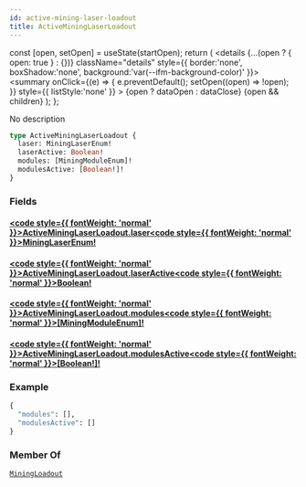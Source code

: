 ```yaml
---
id: active-mining-laser-loadout
title: ActiveMiningLaserLoadout
---
```









  const [open, setOpen] = useState(startOpen);
  return (
    <details {...(open ? { open: true } : {})} className="details" style={{ border:'none', boxShadow:'none', background:'var(--ifm-background-color)' }}>
      <summary
        onClick={(e) => {
          e.preventDefault();
          setOpen((open) => !open);
        }}
        style={{ listStyle:'none' }}
      >
      {open ? dataOpen : dataClose}
      </summary>
      {open && children}
    </details>
  );
};








No description


```graphql
type ActiveMiningLaserLoadout {
  laser: MiningLaserEnum!
  laserActive: Boolean!
  modules: [MiningModuleEnum]!
  modulesActive: [Boolean!]!
}
```




### Fields

#### [<code style={{ fontWeight: 'normal' }}>ActiveMiningLaserLoadout.<b>laser</b></code>](#)<Bullet />[<code style={{ fontWeight: 'normal' }}><b>MiningLaserEnum!</b></code>](/api/types/enums/mining-laser-enum) <Badge class="badge badge--secondary badge--non_null" text="non-null"/> <Badge class="badge badge--secondary " text="enum"/> 



#### [<code style={{ fontWeight: 'normal' }}>ActiveMiningLaserLoadout.<b>laserActive</b></code>](#)<Bullet />[<code style={{ fontWeight: 'normal' }}><b>Boolean!</b></code>](/api/types/scalars/boolean) <Badge class="badge badge--secondary badge--non_null" text="non-null"/> <Badge class="badge badge--secondary " text="scalar"/> 



#### [<code style={{ fontWeight: 'normal' }}>ActiveMiningLaserLoadout.<b>modules</b></code>](#)<Bullet />[<code style={{ fontWeight: 'normal' }}><b>[MiningModuleEnum]!</b></code>](/api/types/enums/mining-module-enum) <Badge class="badge badge--secondary badge--non_null" text="non-null"/> <Badge class="badge badge--secondary " text="enum"/> 



#### [<code style={{ fontWeight: 'normal' }}>ActiveMiningLaserLoadout.<b>modulesActive</b></code>](#)<Bullet />[<code style={{ fontWeight: 'normal' }}><b>[Boolean!]!</b></code>](/api/types/scalars/boolean) <Badge class="badge badge--secondary badge--non_null" text="non-null"/> <Badge class="badge badge--secondary " text="scalar"/> 





### Example


```graphql
{
  "modules": [],
  "modulesActive": []
}
```




### Member Of

[`MiningLoadout`](/api/types/objects/mining-loadout)  <Badge class="badge badge--secondary badge--relation" text="object"/>